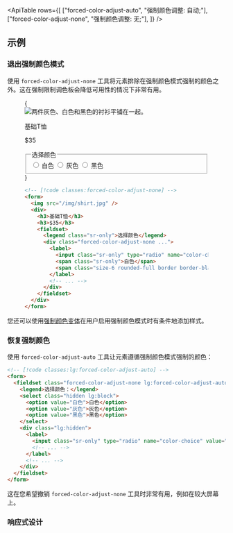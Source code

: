 

<ApiTable
  rows={[
    ["forced-color-adjust-auto", "强制颜色调整: 自动;"],
    ["forced-color-adjust-none", "强制颜色调整: 无;"],
  ]}
/>

## 示例

### 退出强制颜色模式

使用 `forced-color-adjust-none` 工具将元素排除在强制颜色模式强制的颜色之外。这在强制限制调色板会降低可用性的情况下非常有用。

<Figure hint="尝试在开发者工具中模拟 `forced-colors: active` 以查看更改">

<Example>
  {
    <div className="mx-auto max-w-sm overflow-clip rounded-lg border border-transparent bg-white shadow dark:border-white/10 dark:bg-white/5">
      <div className="aspect-h-3 aspect-w-3 overflow-hidden">
        <Image
          src={tshirtImage}
          alt="两件灰色、白色和黑色的衬衫平铺在一起。"
          className="h-full w-full object-cover object-center"
        />
      </div>
      <div className="grid grid-cols-[1fr_auto] items-center gap-4 p-4">
        <div>
          <p className="font-medium text-gray-900 dark:text-white">基础T恤</p>
          <p className="text-sm font-medium text-gray-900 dark:text-white">$35</p>
        </div>
        <fieldset>
          <legend className="sr-only">选择颜色</legend>
          <div className="grid grid-flow-col items-center gap-3 forced-color-adjust-none">
            <label className="relative -m-0.5 flex cursor-pointer items-center justify-center rounded-full p-0.5 ring-0 focus:outline-none has-checked:ring-1 has-checked:ring-gray-400 has-checked:ring-offset-1">
              <input
                type="radio"
                name="color-choice"
                value="白色"
                className="sr-only"
                aria-labelledby="color-choice-0-label"
              />
              <span id="color-choice-0-label" className="sr-only">
                白色
              </span>
              <span
                aria-hidden="true"
                className="size-6 rounded-full border border-black/10 bg-white dark:border-white/10"
              ></span>
            </label>
            <label className="relative -m-0.5 flex cursor-pointer items-center justify-center rounded-full p-0.5 ring-0 focus:outline-none has-checked:ring-1 has-checked:ring-gray-400 has-checked:ring-offset-1">
              <input type="radio" defaultChecked name="color-choice" value="灰色" className="sr-only" />
              <span id="color-choice-1-label" className="sr-only">
                灰色
              </span>
              <span
                aria-hidden="true"
                className="size-6 rounded-full border border-black/10 bg-gray-200 dark:border-white/10"
              ></span>
            </label>
            <label className="relative -m-0.5 flex cursor-pointer items-center justify-center rounded-full p-0.5 ring-0 focus:outline-none has-checked:ring-1 has-checked:ring-gray-900 has-checked:ring-offset-1">
              <input
                type="radio"
                name="color-choice"
                value="黑色"
                className="sr-only"
                aria-labelledby="color-choice-2-label"
              />
              <span id="color-choice-2-label" className="sr-only">
                黑色
              </span>
              <span
                aria-hidden="true"
                className="size-6 rounded-full border border-black/10 bg-gray-900 dark:border-white/10"
              ></span>
            </label>
          </div>
        </fieldset>
      </div>
    </div>
  }
</Example>

```html
<!-- [!code classes:forced-color-adjust-none] -->
<form>
  <img src="/img/shirt.jpg" />
  <div>
    <h3>基础T恤</h3>
    <h3>$35</h3>
    <fieldset>
      <legend class="sr-only">选择颜色</legend>
      <div class="forced-color-adjust-none ...">
        <label>
          <input class="sr-only" type="radio" name="color-choice" value="白色" />
          <span class="sr-only">白色</span>
          <span class="size-6 rounded-full border border-black/10 bg-white"></span>
        </label>
        <!-- ... -->
      </div>
    </fieldset>
  </div>
</form>
```

</Figure>

您还可以使用[强制颜色变体](/docs/hover-focus-and-other-states#forced-colors)在用户启用强制颜色模式时有条件地添加样式。

### 恢复强制颜色

使用 `forced-color-adjust-auto` 工具让元素遵循强制颜色模式强制的颜色：

```html
<!-- [!code classes:lg:forced-color-adjust-auto] -->
<form>
  <fieldset class="forced-color-adjust-none lg:forced-color-adjust-auto ...">
    <legend>选择颜色：</legend>
    <select class="hidden lg:block">
      <option value="白色">白色</option>
      <option value="灰色">灰色</option>
      <option value="黑色">黑色</option>
    </select>
    <div class="lg:hidden">
      <label>
        <input class="sr-only" type="radio" name="color-choice" value="白色" />
        <!-- ... -->
      </label>
      <!-- ... -->
    </div>
  </fieldset>
</form>
```

这在您希望撤销 `forced-color-adjust-none` 工具时非常有用，例如在较大屏幕上。

### 响应式设计

<ResponsiveDesign
  property="forced-color-adjust"
  defaultClass="forced-color-adjust-none"
  featuredClass="forced-color-adjust-auto"
/>
